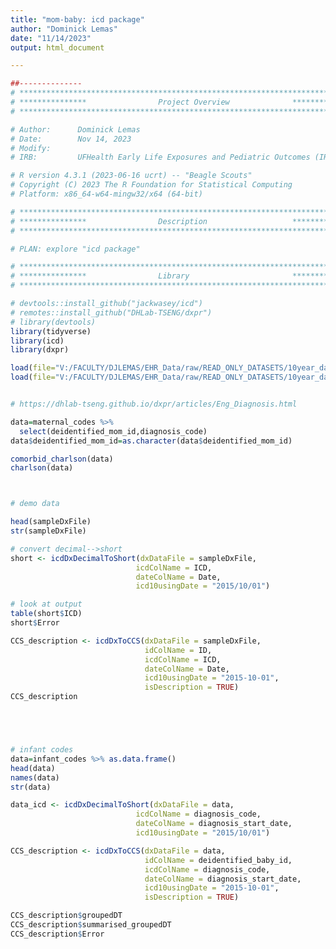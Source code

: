 ```yaml
---
title: "mom-baby: icd package"
author: "Dominick Lemas"
date: "11/14/2023"
output: html_document

---
```


```r
##-------------- 
# **************************************************************************** #
# ***************                Project Overview              *************** #
# **************************************************************************** #

# Author:      Dominick Lemas
# Date:        Nov 14, 2023 
# Modify:      
# IRB:         UFHealth Early Life Exposures and Pediatric Outcomes (IRB201601899) 

# R version 4.3.1 (2023-06-16 ucrt) -- "Beagle Scouts"
# Copyright (C) 2023 The R Foundation for Statistical Computing
# Platform: x86_64-w64-mingw32/x64 (64-bit)

# **************************************************************************** #
# ***************                Description                   *************** #
# **************************************************************************** #

# PLAN: explore "icd package" 

```


```r

# **************************************************************************** #
# ***************                Library                       *************** #
# **************************************************************************** #

# devtools::install_github("jackwasey/icd")
# remotes::install_github("DHLab-TSENG/dxpr")
# library(devtools)
library(tidyverse)
library(icd)
library(dxpr)

```

```r

load(file="V:/FACULTY/DJLEMAS/EHR_Data/raw/READ_ONLY_DATASETS/10year_data/analysis_ready/infant_codes.RData")
load(file="V:/FACULTY/DJLEMAS/EHR_Data/raw/READ_ONLY_DATASETS/10year_data/analysis_ready/maternal_codes.RData")


# https://dhlab-tseng.github.io/dxpr/articles/Eng_Diagnosis.html

```

```r

data=maternal_codes %>%
  select(deidentified_mom_id,diagnosis_code)
data$deidentified_mom_id=as.character(data$deidentified_mom_id)

comorbid_charlson(data)
charlson(data)




```


```r

# demo data

head(sampleDxFile)
str(sampleDxFile)

# convert decimal-->short
short <- icdDxDecimalToShort(dxDataFile = sampleDxFile,
                            icdColName = ICD,         
                            dateColName = Date,
                            icd10usingDate = "2015/10/01")

# look at output
table(short$ICD)
short$Error

CCS_description <- icdDxToCCS(dxDataFile = sampleDxFile,
                              idColName = ID,
                              icdColName = ICD,        
                              dateColName = Date,
                              icd10usingDate = "2015-10-01",
                              isDescription = TRUE)
CCS_description





# infant codes
data=infant_codes %>% as.data.frame()
head(data)
names(data)
str(data)

data_icd <- icdDxDecimalToShort(dxDataFile = data,
                            icdColName = diagnosis_code,         
                            dateColName = diagnosis_start_date,
                            icd10usingDate = "2015/10/01")

CCS_description <- icdDxToCCS(dxDataFile = data,
                              idColName = deidentified_baby_id,
                              icdColName = diagnosis_code,        
                              dateColName = diagnosis_start_date,
                              icd10usingDate = "2015-10-01",
                              isDescription = TRUE)

CCS_description$groupedDT
CCS_description$summarised_groupedDT
CCS_description$Error

```

